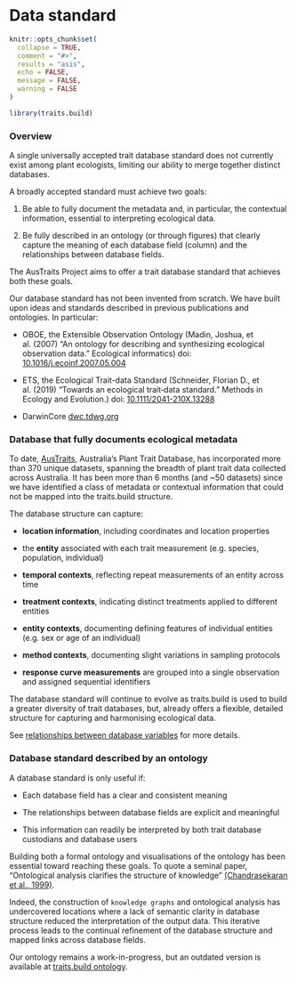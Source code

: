 # Data standard

```r
knitr::opts_chunk$set(
  collapse = TRUE,
  comment = "#>",
  results = "asis",
  echo = FALSE,
  message = FALSE,
  warning = FALSE
)

library(traits.build)
```

### Overview

A single universally accepted trait database standard does not currently exist among plant ecologists, limiting our ability to merge together distinct databases.   

A broadly accepted standard must achieve two goals: 

1.  Be able to fully document the metadata and, in particular, the contextual information, essential to interpreting ecological data.   

2.  Be fully described in an ontology (or through figures) that clearly capture the meaning of each database field (column) and the relationships between database fields.   

The AusTraits Project aims to offer a trait database standard that achieves both these goals.

Our database standard has not been invented from scratch. We have built upon ideas and standards described in previous publications and ontologies. In particular:

- OBOE, the Extensible Observation Ontology (Madin, Joshua, et al.  (2007) "An ontology for describing and synthesizing ecological observation data." Ecological informatics) doi: [10.1016/j.ecoinf.2007.05.004](https://doi.org/10.1016/j.ecoinf.2007.05.004)   

- ETS, the Ecological Trait-data Standard (Schneider, Florian D., et al. (2019) "Towards an ecological trait‐data standard." Methods in Ecology and Evolution.) doi: [10.1111/2041-210X.13288](https://doi.org/10.1111/2041-210X.13288)  

- DarwinCore [dwc.tdwg.org](https://dwc.tdwg.org/)  

### Database that fully documents ecological metadata

To date, [AusTraits](https://github.com/traitecoevo/austraits.build), Australia's Plant Trait Database, has incorporated more than 370 unique datasets, spanning the breadth of plant trait data collected across Australia. It has been more than 6 months (and ~50 datasets) since we have identified a class of metadata or contextual information that could not be mapped into the traits.build structure.

The database structure can capture:


- **location information**, including coordinates and location properties

- the **entity** associated with each trait measurement (e.g. species, population, individual)   

- **temporal contexts**, reflecting repeat measurements of an entity across time

- **treatment contexts**, indicating distinct treatments applied to different entities   

- **entity contexts**, documenting defining features of individual entities (e.g. sex or age of an individual)   

- **method contexts**, documenting slight variations in sampling protocols

- **response curve measurements** are grouped into a single observation and assigned sequential identifiers 

The database standard will continue to evolve as traits.build is used to build a greater diversity of trait databases, but, already offers a flexible, detailed structure for capturing and harmonising ecological data.

See [relationships between database variables](database_metadata.html) for more details.

### Database standard described by an ontology

A database standard is only useful if:


- Each database field has a clear and consistent meaning

- The relationships between database fields are explicit and meaningful

- This information can readily be interpreted by both trait database custodians and database users 


Building both a formal ontology and visualisations of the ontology has been essential toward reaching these goals. To quote a seminal paper, "Ontological analysis clarifies the structure of knowledge" [(Chandrasekaran et al., 1999)](http://dx.doi.org/10.1109/5254.747902). 

Indeed, the construction of `knowledge graphs` and ontological analysis has undercovered locations where a lack of semantic clarity in database structure reduced the interpretation of the output data. This iterative process leads to the continual refinement of the database structure and mapped links across database fields. 

Our ontology remains a work-in-progress, but an outdated version is available at [traits.build ontology](https://github.com/traitecoevo/austraits.build/blob/develop/config/traits.build_v000.owl).  